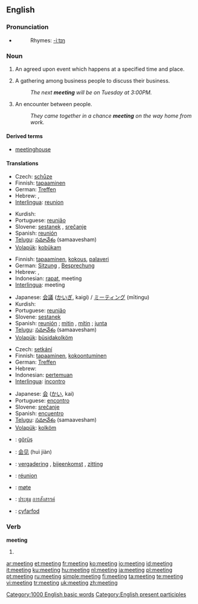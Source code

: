 ==English==

{{rank|physical|spring|troops|897|meeting|corner|spite|built}}

===Pronunciation===
*{{audio|en-us-meeting.ogg|Audio (US)}}
*:Rhymes: [[Rhymes:English:-iːtɪŋ|-iːtɪŋ]]

===Noun===
{{en-noun}}

# {{rfex}} An agreed upon event which happens at a specified time and place.
# A gathering among business people to discuss their business.
#:''The next '''meeting''' will be on Tuesday at 3:00PM.''
# An encounter between people.
#:''They came together in a chance '''meeting''' on the way home from work.''

====Derived terms====
*[[meetinghouse]]

====Translations====
{{trans-top|agreed upon event which happens at a specified time and place}}
* Czech: [[schůze]] {{f}}
* Finnish: [[tapaaminen]]
* German: [[Treffen]] {{n}}
* Hebrew: {{he-translation|פגישה|pgishá}} {{f}}, {{he-translation|ישיבה|yeshivá}} {{f}}
* [[Interlingua]]: [[reunion]]
{{trans-mid}}
* Kurdish: {{KUchar|[[کۆبونه‌وه‌]]}}
* Portuguese: [[reunião]] {{f}}
* Slovene: [[sestanek]] {{m}}, [[srečanje]] {{n}}
* Spanish: [[reunión]] {{f}}
* [[Telugu]]: [[సమావేశం]] (samaavesham)
* [[Volapük]]: [[kobükam]]
{{trans-bottom}}

{{trans-top|gathering among business people to discuss their business}}
* Finnish: [[tapaaminen]], [[kokous]], [[palaveri]]
* German: [[Sitzung]] {{f}}, [[Besprechung]] {{f}}
* Hebrew: {{he-translation|פגישה|pgishá}} {{f}}, {{he-translation|ישיבה|yeshivá}} {{f}}
* Indonesian: [[rapat]], meeting
* [[Interlingua]]: meeting
{{trans-mid}}
* Japanese: [[会議]] ([[かいぎ]], kaigi) / [[ミーティング]] (mītingu)
* Kurdish: {{KUchar|[[کۆبونه‌وه‌]]}}
* Portuguese: [[reunião]] {{f}}
* Slovene: [[sestanek]] {{m}}
* Spanish: [[reunión]] {{f}}; [[mitin]] {{m}}, [[mítin]] {{italbrac|Latin America}}; [[junta]] {{f}}
* [[Telugu]]: [[సమావేశం]] (samaavesham)
* [[Volapük]]: [[büsidakolköm]]
{{trans-bottom}}

{{trans-top|encounter between people}}
* Czech: [[setkání]] {{n}}
* Finnish: [[tapaaminen]], [[kokoontuminen]]
* German: [[Treffen]] {{n}}
* Hebrew: {{he-translation|פגישה|pgishá}} {{f}}
* Indonesian: [[temu|pertemuan]]
* [[Interlingua]]: [[incontro]]
{{trans-mid}}
* Japanese: [[会]] ([[かい]], kai)
* Portuguese: [[encontro]]
* Slovene: [[srečanje]] {{n}}
* Spanish: [[encuentro]]
* [[Telugu]]: [[సమావేశం]] (samaavesham)
* [[Volapük]]: [[kolköm]]
{{trans-bottom}}

{{checktrans-top}}
* {{ttbc|Azerbaijani}}: [[görüş]]
* {{ttbc|Chinese}}: [[会见]] (huì jiàn)
* {{ttbc|Dutch}}: [[vergadering]] {{f}}, [[bijeenkomst]] {{f}}, [[zitting]] {{f}}
* {{ttbc|French}}: [[réunion]] {{f}}
{{trans-mid}}
* {{ttbc|Norwegian}}: [[møte]]
* {{ttbc|Thai}}: [[ประชุม]] [[การสังสรรค์]]
* {{ttbc|Welsh}}: [[cyfarfod]]
{{trans-bottom}}

===Verb===
'''meeting'''

# {{present participle of|meet}}

[[Category:1000 English basic words]]
[[Category:English present participles]]

[[ar:meeting]]
[[et:meeting]]
[[fr:meeting]]
[[ko:meeting]]
[[io:meeting]]
[[id:meeting]]
[[it:meeting]]
[[ku:meeting]]
[[hu:meeting]]
[[nl:meeting]]
[[ja:meeting]]
[[pl:meeting]]
[[pt:meeting]]
[[ru:meeting]]
[[simple:meeting]]
[[fi:meeting]]
[[ta:meeting]]
[[te:meeting]]
[[vi:meeting]]
[[tr:meeting]]
[[uk:meeting]]
[[zh:meeting]]